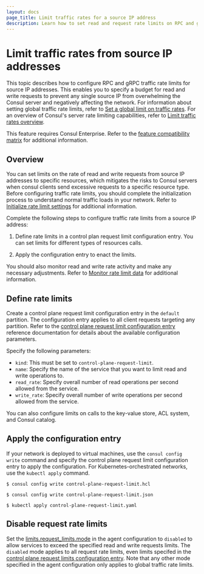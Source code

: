 ```yaml
---
layout: docs
page_title: Limit traffic rates for a source IP address
description: Learn how to set read and request rate limits on RPC and gRPC traffic from all source IP addresses to a Consul resource.
---
```


# Limit traffic rates from source IP addresses 

This topic describes how to configure RPC and gRPC traffic rate limits for source IP addresses. This enables you to specify a budget for read and write requests to prevent any single source IP from overwhelming the Consul server and negatively affecting the network. For information about setting global traffic rate limits, refer to [Set a global limit on traffic rates](/consul/docs/agent/limits/usage/set-global-traffic-rate-limits). For an overview of Consul's server rate limiting capabilities, refer to [Limit traffic rates overview](/consul/docs/agent/limits). 

<EnterpriseAlert>

This feature requires Consul Enterprise. Refer to the [feature compatibility matrix](/consul/docs/enterprise#consul-enterprise-feature-availability) for additional information.

</EnterpriseAlert>

## Overview

You can set limits on the rate of read and write requests from source IP addresses to specific resources, which mitigates the risks to Consul servers when consul clients send excessive requests to a specific resource type. Before configuring traffic rate limits, you should complete the initialization process to understand normal traffic loads in your network. Refer to [Initialize rate limit settings](/consul/docs/agent/limits/init-rate-limits) for additional information.

Complete the following steps to configure traffic rate limits from a source IP address:

1. Define rate limits in a control plan request limit configuration entry. You can set limits for different types of resources calls.

1. Apply the configuration entry to enact the limits.

You should also monitor read and write rate activity and make any necessary adjustments. Refer to [Monitor rate limit data](/consul/docs/agent/limits/usage/monitor-rate-limits) for additional information.

## Define rate limits

Create a control plane request limit configuration entry in the `default` partition. The configuration entry applies to all client requests targeting any partition. Refer to the [control plane request limit configuration entry](/consul/docs/connect/config-entries/control-plane-request-limit) reference documentation for details about the available configuration parameters. 

Specify the following parameters:

- `kind`: This must be set to `control-plane-request-limit`.
- `name`: Specify the name of the service that you want to limit read and write operations to.
-  `read_rate`: Specify overall number of read operations per second allowed from the service.
-  `write_rate`: Specify overall number of write operations per second allowed from the service.

You can also configure limits on calls to the key-value store, ACL system, and Consul catalog. 

## Apply the configuration entry 

If your network is deployed to virtual machines, use the `consul config write` command and specify the control plane request limit configuration entry to apply the configuration. For Kubernetes-orchestrated networks, use the `kubectl apply` command. 

<Tabs>
<Tab heading="HCL" group="hcl">

```shell-session
$ consul config write control-plane-request-limit.hcl
```

</Tab>
<Tab heading="JSON" group="json">

```shell-session
$ consul config write control-plane-request-limit.json
```

</Tab>
<Tab heading="Kubernetes" group="kubernetes">

```shell-session
$ kubectl apply control-plane-request-limit.yaml
```

</Tab>
</Tabs>

## Disable request rate limits

Set the [limits.request_limits.mode](/consul/docs/agent/config/config-files#mode-1) in the agent configuration to `disabled` to allow services to exceed the specified read and write requests limits. The `disabled` mode applies to all request rate limits, even limits specifed in the [control plane request limits configuration entry](/consul/docs/connect/config-entries/control-plane-request-limit).  Note that any other mode specified in the agent configuration only applies to global traffic rate limits.  